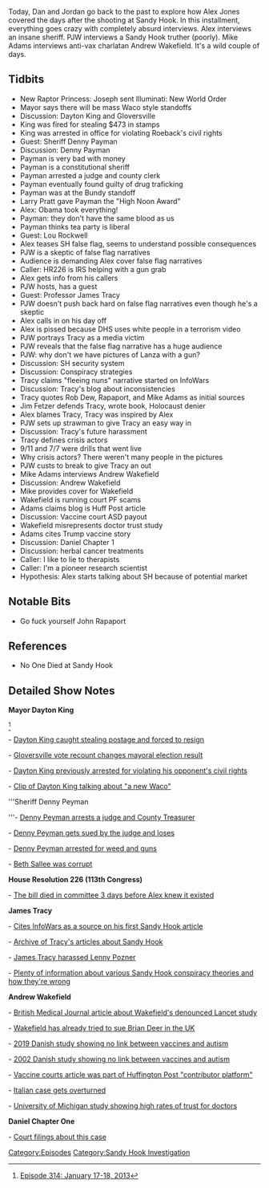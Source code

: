 {{DEFAULTSORT:
    #_EPISODE_0297:January 17-18, 2013
}}{{Episode
    | title             = January 17-18, 2013
    | caption           = Listen to this episode on [https://knowledgefight.libsyn.com/knowledge-fight-january-17-18-2013 Libsyn] [https://open.spotify.com/episode/0st1CBuKmBLbKYDN98LDGv Spotify], Read the [[Transcript/297: January 17-18, 2013|Unofficial Transcript]]
    | episodeNumber     = 297
    | length            = 02:24:03
    | airDate           = May 17, 2019
    | coverageStartDate = January 17, 2013
    | coverageEndDate   = January 18, 2013
    | episodeType       = [[:Category:Sandy Hook Investigation|Sandy Hook Investigation]]
    | appearance        = [[Dayton King]], [[William "Bill" Roeback Jr]], [[Larry Pratt]], [[Lou Rockwell]], [[Denny Payman]], [[James Tracy]], [[Paul Joseph Watson]], [[Adam Lanza]], [[Rob Dew]], [[John Rappaport]], [[Mike Adams]], [[Jim Fetzer]], [[Andrew Wakefield]], [[Pioneer Research Scientist]]
    | oocDrop           = Obama is not my father, I'm my father
    | previousEpisode   = [[296: May 8, 2019]]
    | nextEpisode       = [[298: January 20-23, 2013]]
}}

{{Stub}}

Today, Dan and Jordan go back to the past to explore how Alex Jones covered the days after the shooting at Sandy Hook. In this installment, everything goes crazy with completely absurd interviews. Alex interviews an insane sheriff. PJW interviews a Sandy Hook truther (poorly). Mike Adams interviews anti-vax charlatan Andrew Wakefield. It's a wild couple of days.

==Tidbits==

*New Raptor Princess: Joseph sent Illuminati: New World Order
*Mayor says there will be mass Waco style standoffs
*Discussion: Dayton King and Gloversville
*King was fired for stealing $473 in stamps
*King was arrested in office for violating Roeback's civil rights
*Guest: Sheriff Denny Payman
*Discussion: Denny Payman
*Payman is very bad with money
*Payman is a constitutional sheriff
*Payman arrested a judge and county clerk
*Payman eventually found guilty of drug traficking
*Payman was at the Bundy standoff
*Larry Pratt gave Payman the "High Noon Award"
*Alex: Obama took everything!
*Payman: they don't have the same blood as us
*Payman thinks tea party is liberal
*Guest: Lou Rockwell
*Alex teases SH false flag, seems to understand possible consequences
*PJW is a skeptic of false flag narratives
*Audience is demanding Alex cover false flag narratives
*Caller: HR226 is IRS helping with a gun grab
*Alex gets info from his callers
*PJW hosts, has a guest
*Guest: Professor James Tracy
*PJW doesn't push back hard on false flag narratives even though he's a skeptic
*Alex calls in on his day off
*Alex is pissed because DHS uses white people in a terrorism video
*PJW portrays Tracy as a media victim
*PJW reveals that the false flag narrative has a huge audience
*PJW: why don't we have pictures of Lanza with a gun?
*Discussion: SH security system
*Discussion: Conspiracy strategies
*Tracy claims "fleeing nuns" narrative started on InfoWars
*Discussion: Tracy's blog about inconsistencies
*Tracy quotes Rob Dew, Rapaport, and Mike Adams as initial sources
*Jim Fetzer defends Tracy, wrote book, Holocaust denier
*Alex blames Tracy, Tracy was inspired by Alex
*PJW sets up strawman to give Tracy an easy way in
*Discussion: Tracy's future harassment
*Tracy defines crisis actors
*9/11 and 7/7 were drills that went live
*Why crisis actors? There weren't many people in the pictures
*PJW custs to break to give Tracy an out
*Mike Adams interviews Andrew Wakefield
*Discussion: Andrew Wakefield
*Mike provides cover for Wakefield
*Wakefield is running court PF scams
*Adams claims blog is Huff Post article
*Discussion: Vaccine court ASD payout
*Wakefield misrepresents doctor trust study
*Adams cites Trump vaccine story
*Discussion: Daniel Chapter 1
*Discussion: herbal cancer treatments
*Caller: I like to lie to therapists
*Caller: I'm a pioneer research scientist
*Hypothesis: Alex starts talking about SH because of potential market

==Notable Bits==

*Go fuck yourself John Rapaport

==References==

*No One Died at Sandy Hook

==Detailed Show Notes==

'''Mayor Dayton King'''

<ref>[https://knowledgefight.com/research/2019/5/19/episode-314-january-17-18-2013 Episode 314: January 17-18, 2013]</ref>

- [https://dailygazette.com/article/2019/01/09/gloversville-mayor-admits-misconduct-will-resign Dayton King caught stealing postage and forced to resign]

- [https://wnyt.com/news/wrong-winner-declared-in-gloversville-fulton-county-mayoral-race-william-rowback-jr-dayton-king/4676648/ Gloversville vote recount changes mayoral election result]

- [https://www.news10.com/news/local-news/gloversville-mayor-dayton-king-settles-charges-from-2017-mayoral-debate/1433718963 Dayton King previously arrested for violating his opponent's civil rights]

- [https://www.youtube.com/watch?v=NOgkLgw3I44 Clip of Dayton King talking about "a new Waco"]

'''Sheriff Denny Peyman

'''- [https://www.kentucky.com/news/politics-government/article44466681.html Denny Peyman arrests a judge and County Treasurer]

- [https://www.kentucky.com/news/politics-government/article44601069.html Denny Peyman gets sued by the judge and loses]

- [https://www.kentucky.com/news/state/article172100602.html Denny Peyman arrested for weed and guns]

- [https://www.justice.gov/opa/pr/former-kentucky-county-treasurer-indicted-fraud-and-identity-theft Beth Sallee was corrupt]

'''House Resolution 226 (113th Congress)'''

- [https://www.congress.gov/bill/113th-congress/house-bill/226 The bill died in committee 3 days before Alex knew it existed]

'''James Tracy'''

- [http://memoryholeblog.org/2012/12/20/analyzing-the-newtown-narrative-sandy-hooks-disappearing-shooter-suspects/ Cites InfoWars as a source on his first Sandy Hook article]

- [http://memoryholeblog.org/tag/sandy-hook-elementary/page/37/ Archive of Tracy's articles about Sandy Hook]

- [https://www.sun-sentinel.com/opinion/commentary/sfl-on-sandy-hook-anniversary-two-parents-target-fau-professor-who-taunts-family-victims-20151210-story.html James Tracy harassed Lenny Pozner]

- [http://www.crisisactorsguild.com/tag/nobody-died-at-sandy-hook/ Plenty of information about various Sandy Hook conspiracy theories and how they're wrong]

'''Andrew Wakefield'''

- [https://www.bmj.com/content/342/bmj.c5347 British Medical Journal article about Wakefield's denounced Lancet study]

- [https://briandeer.com/solved/slapp-introduction.htm Wakefield has already tried to sue Brian Deer in the UK]

- [https://annals.org/aim/fullarticle/2727726/measles-mumps-rubella-vaccination-autism-nationwide-cohort-study 2019 Danish study showing no link between vaccines and autism]

- [https://www.nejm.org/doi/full/10.1056/NEJMoa021134 2002 Danish study showing no link between vaccines and autism]

- [https://www.huffpost.com/entry/post2468343_n_2468343 Vaccine courts article was part of Huffington Post "contributor platform"]

- [https://www.skepticalraptor.com/skepticalraptorblog.php/italian-mmr-autism-decision-overturned/ Italian case gets overturned]

- [https://www.ncbi.nlm.nih.gov/pubmed/21502236 University of Michigan study showing high rates of trust for doctors]

'''Daniel Chapter One'''

- [https://www.ftc.gov/enforcement/cases-proceedings/082-3085/daniel-chapter-one Court filings about this case]

[[Category:Episodes]]
[[Category:Sandy Hook Investigation]]
